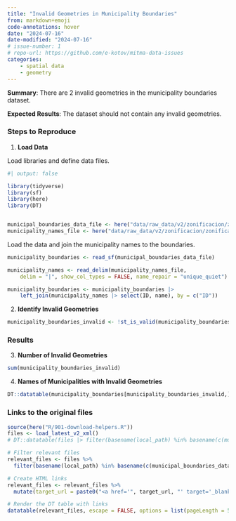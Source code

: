 ```yaml
---
title: "Invalid Geometries in Municipality Boundaries"
from: markdown+emoji
code-annotations: hover
date: "2024-07-16"
date-modified: "2024-07-16"
# issue-number: 1
# repo-url: https://github.com/e-kotov/mitma-data-issues
categories:
    - spatial data
    - geometry
---
```


<!-- **Discuss**: [in GitHub issue #{{< meta issue-number >}}]({{< meta repo-url >}}/issues/#{{< meta issue-number >}}) -->

**Summary**: There are 2 invalid geometries in the municipality boundaries dataset.

**Expected Results**: The dataset should not contain any invalid geometries.

### Steps to Reproduce

1. **Load Data**

Load libraries and define data files.

```r
#| output: false

library(tidyverse)
library(sf)
library(here)
library(DT)


municipal_boundaries_data_file <- here("data/raw_data/v2/zonificacion/zonificacion_municipios/zonificacion_municipios.shp")
municipality_names_file <- here("data/raw_data/v2/zonificacion/zonificacion_municipios/nombres_municipios.csv")
```

Load the data and join the municipality names to the boundaries.


```r
municipality_boundaries <- read_sf(municipal_boundaries_data_file)

municipality_names <- read_delim(municipality_names_file,
    delim = "|", show_col_types = FALSE, name_repair = "unique_quiet")

municipality_boundaries <- municipality_boundaries |>
    left_join(municipality_names |> select(ID, name), by = c("ID"))
```


2. **Identify Invalid Geometries**

```r
municipality_boundaries_invalid <- !st_is_valid(municipality_boundaries)
```

### Results

3. **Number of Invalid Geometries**

```r
sum(municipality_boundaries_invalid)
```

4. **Names of Municipalities with Invalid Geometries**

```r
DT::datatable(municipality_boundaries[municipality_boundaries_invalid,] |> st_drop_geometry())
```



### Links to the original files

```r
source(here("R/901-download-helpers.R"))
files <- load_latest_v2_xml()
# DT::datatable(files |> filter(basename(local_path) %in% basename(c(municipal_boundaries_data_file, municipality_names_file))))

# Filter relevant files
relevant_files <- files %>%
  filter(basename(local_path) %in% basename(c(municipal_boundaries_data_file, municipality_names_file)) )

# Create HTML links
relevant_files <- relevant_files %>%
  mutate(target_url = paste0("<a href='", target_url, "' target='_blank'>", target_url, "</a>"))

# Render the DT table with links
datatable(relevant_files, escape = FALSE, options = list(pageLength = 5))
```